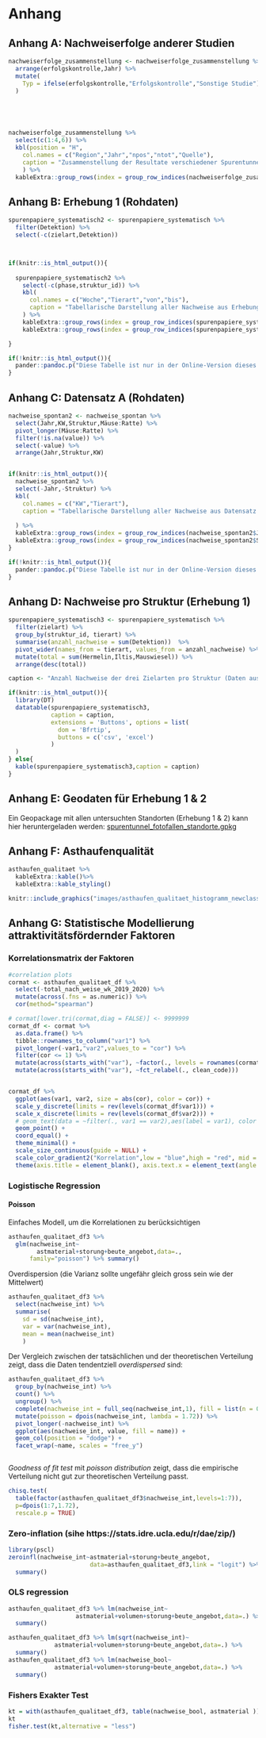 
# Anhang

## Anhang A: Nachweiserfolge anderer Studien {#anhang-zusammenstellung}


```r



nachweiserfolge_zusammenstellung <- nachweiserfolge_zusammenstellung %>%
  arrange(erfolgskontrolle,Jahr) %>%
  mutate(
    Typ = ifelse(erfolgskontrolle,"Erfolgskontrolle","Sonstige Studie")
  )





nachweiserfolge_zusammenstellung %>%
  select(c(1:4,6)) %>%
  kbl(position = "H",
    col.names = c("Region","Jahr","npos","ntot","Quelle"),
    caption = "Zusammenstellung der Resultate verschiedener Spurentunnel-Untersuchungen. npos entspricht der Anzahl Spurentunnel mit Positivnachweisen, ntot der Anzahl Spurentunnel der entsprechenden Untersuchung."
    ) %>%
  kableExtra::group_rows(index = group_row_indices(nachweiserfolge_zusammenstellung$Typ))

```

## Anhang B: Erhebung 1 (Rohdaten)

<!-- Systematische Wirkungskontrolle -->

```r
spurenpapiere_systematisch2 <- spurenpapiere_systematisch %>%
  filter(Detektion) %>%
  select(-c(zielart,Detektion))



if(knitr::is_html_output()){
  
  spurenpapiere_systematisch2 %>%
    select(-c(phase,struktur_id)) %>%
    kbl(
      col.names = c("Woche","Tierart","von","bis"),
      caption = "Tabellarische Darstellung aller Nachweise aus Erhebung 1"
    ) %>%
    kableExtra::group_rows(index = group_row_indices(spurenpapiere_systematisch2$phase, prefix = "Phase: "), bold = TRUE) %>%
    kableExtra::group_rows(index = group_row_indices(spurenpapiere_systematisch2$struktur_id,prefix = "Str"), bold = FALSE,italic = TRUE, hline_after = FALSE)

} 

```

```r
if(!knitr::is_html_output()){
  pander::pandoc.p("Diese Tabelle ist nur in der Online-Version dieses Dokumentes Verfügbar.")
}
```



## Anhang C: Datensatz A (Rohdaten){#anhang-datensatz-a}
```r
nachweise_spontan2 <- nachweise_spontan %>%
  select(Jahr,KW,Struktur,Mäuse:Ratte) %>%
  pivot_longer(Mäuse:Ratte) %>%
  filter(!is.na(value)) %>%
  select(-value) %>%
  arrange(Jahr,Struktur,KW)


if(knitr::is_html_output()){
  nachweise_spontan2 %>%
  select(-Jahr,-Struktur) %>%
  kbl(
    col.names = c("KW","Tierart"),
    caption = "Tabellarische Darstellung aller Nachweise aus Datensatz A"
    
  ) %>%
  kableExtra::group_rows(index = group_row_indices(nachweise_spontan2$Jahr,prefix = "Jahr: ")) %>%
  kableExtra::group_rows(index = group_row_indices(nachweise_spontan2$Struktur,prefix = "Struktur: "), bold = FALSE,italic = TRUE, hline_after = FALSE)
}


```


```r
if(!knitr::is_html_output()){
  pander::pandoc.p("Diese Tabelle ist nur in der Online-Version dieses Dokumentes Verfügbar.")
}
```


## Anhang D: Nachweise pro Struktur (Erhebung 1)



```r
spurenpapiere_systematisch3 <- spurenpapiere_systematisch %>%
  filter(zielart) %>%
  group_by(struktur_id, tierart) %>%
  summarise(anzahl_nachweise = sum(Detektion))  %>%
  pivot_wider(names_from = tierart, values_from = anzahl_nachweise) %>%
  mutate(total = sum(Hermelin,Iltis,Mauswiesel)) %>%
  arrange(desc(total)) 

caption <- "Anzahl Nachweise der drei Zielarten pro Struktur (Daten aus Erhebung 1)."

if(knitr::is_html_output()){
  library(DT)
  datatable(spurenpapiere_systematisch3,
            caption = caption,
            extensions = 'Buttons', options = list(
              dom = 'Bfrtip',
              buttons = c('csv', 'excel')
            )
  )
} else{
  kable(spurenpapiere_systematisch3,caption = caption)
}
```


## Anhang E: Geodaten für Erhebung 1 & 2


Ein Geopackage mit allen untersuchten Standorten (Erhebung 1 & 2) kann hier heruntergeladen werden: [spurentunnel_fotofallen_standorte.gpkg](https://github.com/wieselundco/erfolgskontrolle/raw/master/images/spurentunnel_fotofallen_standorte.gpkg)

## Anhang F: Asthaufenqualität {#anhang-asthaufen-qualitaet}

```r
asthaufen_qualitaet %>%
  kableExtra::kable()%>%
  kableExtra::kable_styling()
```




```r
knitr::include_graphics("images/asthaufen_qualitaet_histogramm_newclasses.png")
```


## Anhang G: Statistische Modellierung attraktivitätsfördernder Faktoren {#anhang-attraktivitaet-modell}


### Korrelationsmatrix der Faktoren


<!-- - *Störung*, *Katzen* und *andere Feinde* sind stark korreliert -->
<!-- - *Volumen*, *Pflege / Aufstockung* sind stark korreliert -->
<!-- - *Astmaterial*, *Volumen* und *Beuteangebot* sind schwach korreliert -->

```r
#correlation plots
cormat <- asthaufen_qualitaet_df %>% 
  select(-total_nach_weise_wk_2019_2020) %>%
  mutate(across(.fns = as.numeric)) %>%  
  cor(method="spearman")

# cormat[lower.tri(cormat,diag = FALSE)] <- 9999999
cormat_df <- cormat %>%
  as.data.frame() %>%
  tibble::rownames_to_column("var1") %>%
  pivot_longer(-var1,"var2",values_to = "cor") %>%
  filter(cor <= 1) %>%
  mutate(across(starts_with("var"), ~factor(., levels = rownames(cormat),ordered = TRUE))) %>%
  mutate(across(starts_with("var"), ~fct_relabel(., clean_code)))


cormat_df %>%
  ggplot(aes(var1, var2, size = abs(cor), color = cor)) +
  scale_y_discrete(limits = rev(levels(cormat_df$var1))) +
  scale_x_discrete(limits = rev(levels(cormat_df$var2))) +
  # geom_text(data = ~filter(., var1 == var2),aes(label = var1), color = "black", hjust = 1,nudge_x = -0.5) +
  geom_point() +
  coord_equal() +
  theme_minimal() +
  scale_size_continuous(guide = NULL) +
  scale_color_gradient2("Korrelation",low = "blue",high = "red", mid = "white",limits = c(-1,1)) +
  theme(axis.title = element_blank(), axis.text.x = element_text(angle = 45, hjust = 1), legend.position = "bottom")
```


### Logistische Regression

#### Poisson

Einfaches Modell, um die Korrelationen zu berücksichtigen


```r
asthaufen_qualitaet_df3 %>% 
  glm(nachweise_int~
        astmaterial+storung+beute_angebot,data=.,
      family="poisson") %>% summary()

```


Overdispersion (die Varianz sollte ungefähr gleich gross sein wie der Mittelwert)

```r
asthaufen_qualitaet_df3 %>% 
  select(nachweise_int) %>% 
  summarise(
    sd = sd(nachweise_int),
    var = var(nachweise_int),
    mean = mean(nachweise_int)
    )
```

Der Vergleich zwischen der tatsächlichen und der theoretischen Verteilung zeigt, dass die Daten tendentziell *overdispersed* sind:

```r
asthaufen_qualitaet_df3 %>%
  group_by(nachweise_int) %>%
  count() %>% 
  ungroup() %>%
  complete(nachweise_int = full_seq(nachweise_int,1), fill = list(n = 0)) %>%
  mutate(poisson = dpois(nachweise_int, lambda = 1.72)) %>%
  pivot_longer(-nachweise_int) %>%
  ggplot(aes(nachweise_int, value, fill = name)) +
  geom_col(position = "dodge") +
  facet_wrap(~name, scales = "free_y")



```

*Goodness of fit test* mit *poisson distribution* zeigt, dass die empirische Verteilung nicht gut zur theoretischen Verteilung passt.


```r
chisq.test(
  table(factor(asthaufen_qualitaet_df3$nachweise_int,levels=1:7)),
  p=dpois(1:7,1.72),
  rescale.p = TRUE)

```

### Zero-inflation (sihe https://stats.idre.ucla.edu/r/dae/zip/)


```r
library(pscl)
zeroinfl(nachweise_int~astmaterial+storung+beute_angebot,
                       data=asthaufen_qualitaet_df3,link = "logit") %>%
  summary()
```

### OLS regression

```r
asthaufen_qualitaet_df3 %>% lm(nachweise_int~
                   astmaterial+volumen+storung+beute_angebot,data=.) %>%
  summary()

asthaufen_qualitaet_df3 %>% lm(sqrt(nachweise_int)~
             astmaterial+volumen+storung+beute_angebot,data=.) %>%
  summary()
asthaufen_qualitaet_df3 %>% lm(nachweise_bool~
             astmaterial+volumen+storung+beute_angebot,data=.) %>%
  summary()
```


### Fishers Exakter Test

```r
kt = with(asthaufen_qualitaet_df3, table(nachweise_bool, astmaterial ))
kt
fisher.test(kt,alternative = "less")

```

